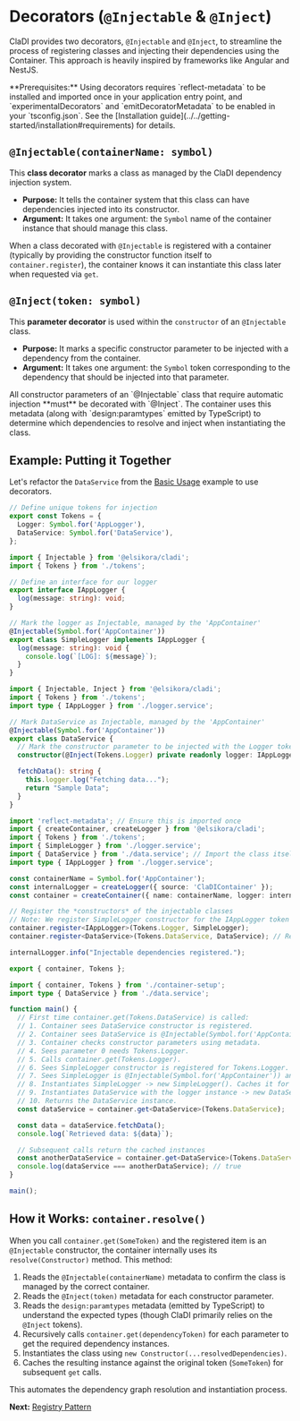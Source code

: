 
# Decorators (`@Injectable` & `@Inject`)

ClaDI provides two decorators, `@Injectable` and `@Inject`, to streamline the process of registering classes and injecting their dependencies using the Container. This approach is heavily inspired by frameworks like Angular and NestJS.

<Callout type="info">
  **Prerequisites:** Using decorators requires `reflect-metadata` to be installed and imported once in your application entry point, and `experimentalDecorators` and `emitDecoratorMetadata` to be enabled in your `tsconfig.json`. See the [Installation guide](../../getting-started/installation#requirements) for details.
</Callout>

## `@Injectable(containerName: symbol)`

This **class decorator** marks a class as managed by the ClaDI dependency injection system.

-   **Purpose:** It tells the container system that this class can have dependencies injected into its constructor.
-   **Argument:** It takes one argument: the `Symbol` name of the container instance that should manage this class.

When a class decorated with `@Injectable` is registered with a container (typically by providing the constructor function itself to `container.register`), the container knows it can instantiate this class later when requested via `get`.

## `@Inject(token: symbol)`

This **parameter decorator** is used within the `constructor` of an `@Injectable` class.

-   **Purpose:** It marks a specific constructor parameter to be injected with a dependency from the container.
-   **Argument:** It takes one argument: the `Symbol` token corresponding to the dependency that should be injected into that parameter.

<Callout type="warning">
  All constructor parameters of an `@Injectable` class that require automatic injection **must** be decorated with `@Inject`. The container uses this metadata (along with `design:paramtypes` emitted by TypeScript) to determine which dependencies to resolve and inject when instantiating the class.
</Callout>

## Example: Putting it Together

Let's refactor the `DataService` from the [Basic Usage](../../getting-started/basic-usage) example to use decorators.

```typescript filename="src/tokens.ts" copy
// Define unique tokens for injection
export const Tokens = {
  Logger: Symbol.for('AppLogger'),
  DataService: Symbol.for('DataService'),
};
```

```typescript filename="src/logger.service.ts" copy
import { Injectable } from '@elsikora/cladi';
import { Tokens } from './tokens';

// Define an interface for our logger
export interface IAppLogger {
  log(message: string): void;
}

// Mark the logger as Injectable, managed by the 'AppContainer'
@Injectable(Symbol.for('AppContainer'))
export class SimpleLogger implements IAppLogger {
  log(message: string): void {
    console.log(`[LOG]: ${message}`);
  }
}
```

```typescript filename="src/data.service.ts" copy
import { Injectable, Inject } from '@elsikora/cladi';
import { Tokens } from './tokens';
import type { IAppLogger } from './logger.service';

// Mark DataService as Injectable, managed by the 'AppContainer'
@Injectable(Symbol.for('AppContainer'))
export class DataService {
  // Mark the constructor parameter to be injected with the Logger token
  constructor(@Inject(Tokens.Logger) private readonly logger: IAppLogger) {}

  fetchData(): string {
    this.logger.log("Fetching data...");
    return "Sample Data";
  }
}
```

```typescript filename="src/container-setup.ts" copy
import 'reflect-metadata'; // Ensure this is imported once
import { createContainer, createLogger } from '@elsikora/cladi';
import { Tokens } from './tokens';
import { SimpleLogger } from './logger.service';
import { DataService } from './data.service'; // Import the class itself
import type { IAppLogger } from './logger.service';

const containerName = Symbol.for('AppContainer');
const internalLogger = createLogger({ source: 'ClaDIContainer' });
const container = createContainer({ name: containerName, logger: internalLogger });

// Register the *constructors* of the injectable classes
// Note: We register SimpleLogger constructor for the IAppLogger token
container.register<IAppLogger>(Tokens.Logger, SimpleLogger);
container.register<DataService>(Tokens.DataService, DataService); // Register DataService constructor

internalLogger.info("Injectable dependencies registered.");

export { container, Tokens };
```

```typescript filename="src/main.ts" copy
import { container, Tokens } from './container-setup';
import type { DataService } from './data.service';

function main() {
  // First time container.get(Tokens.DataService) is called:
  // 1. Container sees DataService constructor is registered.
  // 2. Container sees DataService is @Injectable(Symbol.for('AppContainer')).
  // 3. Container checks constructor parameters using metadata.
  // 4. Sees parameter 0 needs Tokens.Logger.
  // 5. Calls container.get(Tokens.Logger).
  // 6. Sees SimpleLogger constructor is registered for Tokens.Logger.
  // 7. Sees SimpleLogger is @Injectable(Symbol.for('AppContainer')) and has no constructor args.
  // 8. Instantiates SimpleLogger -> new SimpleLogger(). Caches it for Tokens.Logger.
  // 9. Instantiates DataService with the logger instance -> new DataService(loggerInstance). Caches it for Tokens.DataService.
  // 10. Returns the DataService instance.
  const dataService = container.get<DataService>(Tokens.DataService);

  const data = dataService.fetchData();
  console.log(`Retrieved data: ${data}`);

  // Subsequent calls return the cached instances
  const anotherDataService = container.get<DataService>(Tokens.DataService);
  console.log(dataService === anotherDataService); // true
}

main();
```

## How it Works: `container.resolve()`

When you call `container.get(SomeToken)` and the registered item is an `@Injectable` constructor, the container internally uses its `resolve(Constructor)` method. This method:

1.  Reads the `@Injectable(containerName)` metadata to confirm the class is managed by the correct container.
2.  Reads the `@Inject(token)` metadata for each constructor parameter.
3.  Reads the `design:paramtypes` metadata (emitted by TypeScript) to understand the expected types (though ClaDI primarily relies on the `@Inject` tokens).
4.  Recursively calls `container.get(dependencyToken)` for each parameter to get the required dependency instances.
5.  Instantiates the class using `new Constructor(...resolvedDependencies)`.
6.  Caches the resulting instance against the original token (`SomeToken`) for subsequent `get` calls.

This automates the dependency graph resolution and instantiation process.

**Next:** [Registry Pattern](../registry-pattern) 